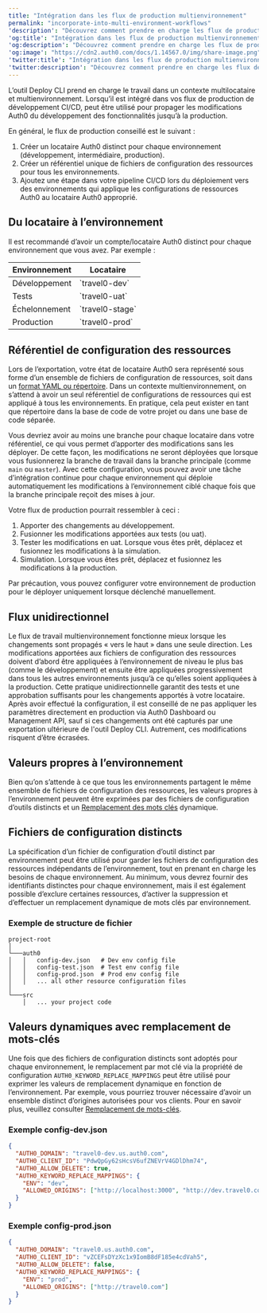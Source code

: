 ---
title: "Intégration dans les flux de production multienvironnement"
permalink: "incorporate-into-multi-environment-workflows"
'description': "Découvrez comment prendre en charge les flux de production multilocataires et multienvironnements avec l’outil Auth0 Deploy CLI."
'og:title': "Intégration dans les flux de production multienvironnement"
'og:description': "Découvrez comment prendre en charge les flux de production multilocataires et multienvironnements avec l’outil Auth0 Deploy CLI."
'og:image': "https://cdn2.auth0.com/docs/1.14567.0/img/share-image.png"
'twitter:title': "Intégration dans les flux de production multienvironnement"
'twitter:description': "Découvrez comment prendre en charge les flux de production multilocataires et multienvironnements avec l’outil Auth0 Deploy CLI."
---

L’outil Deploy CLI prend en charge le travail dans un contexte multilocataire et multienvironnement. Lorsqu’il est intégré dans vos flux de production de développement CI/CD, peut être utilisé pour propager les modifications Auth0 du développement des fonctionnalités jusqu’à la production.

En général, le flux de production conseillé est le suivant :

1. Créer un locataire Auth0 distinct pour chaque environnement (développement, intermédiaire, production).
2. Créer un référentiel unique de fichiers de configuration des ressources pour tous les environnements.
3. Ajoutez une étape dans votre pipeline CI/CD lors du déploiement vers des environnements qui applique les configurations de ressources Auth0 au locataire Auth0 approprié.

## Du locataire à l’environnement

Il est recommandé d’avoir un compte/locataire Auth0 distinct pour chaque environnement que vous avez. Par exemple :

<table class="table"><thead>
<tr>
<th><strong>Environnement</strong></th>
<th><strong>Locataire</strong></th>
</tr>
</thead>
<tbody>
<tr>
<td>Développement</td>
<td>`travel0-dev`</td>
</tr>
<tr>
<td>Tests</td>
<td>`travel0-uat`</td>
</tr>
<tr>
<td>Échelonnement</td>
<td>`travel0-stage`</td>
</tr>
<tr>
<td>Production</td>
<td>`travel0-prod`</td>
</tr>
</tbody>
</table>

## Référentiel de configuration des ressources

Lors de l’exportation, votre état de locataire Auth0 sera représenté sous forme d’un ensemble de fichiers de configuration de ressources, soit dans un [format YAML ou répertoire](/docs/fr-ca/deploy-monitor/deploy-cli-tool/available-resource-configuration-formats). Dans un contexte multienvironnement, on s’attend à avoir un seul référentiel de configurations de ressources qui est appliqué à tous les environnements. En pratique, cela peut exister en tant que répertoire dans la base de code de votre projet ou dans une base de code séparée.

Vous devriez avoir au moins une branche pour chaque locataire dans votre référentiel, ce qui vous permet d’apporter des modifications sans les déployer. De cette façon, les modifications ne seront déployées que lorsque vous fusionnerez la branche de travail dans la branche principale (comme `main` ou `master`). Avec cette configuration, vous pouvez avoir une tâche d’intégration continue pour chaque environnement qui déploie automatiquement les modifications à l’environnement ciblé chaque fois que la branche principale reçoit des mises à jour.

Votre flux de production pourrait ressembler à ceci :

1. Apporter des changements au développement.
2. Fusionner les modifications apportées aux tests (ou uat).
3. Tester les modifications en uat. Lorsque vous êtes prêt, déplacez et fusionnez les modifications à la simulation.
4. Simulation. Lorsque vous êtes prêt, déplacez et fusionnez les modifications à la production.

Par précaution, vous pouvez configurer votre environnement de production pour le déployer uniquement lorsque déclenché manuellement.

## Flux unidirectionnel

Le flux de travail multienvironnement fonctionne mieux lorsque les changements sont propagés « vers le haut » dans une seule direction. Les modifications apportées aux fichiers de configuration des ressources doivent d’abord être appliquées à l’environnement de niveau le plus bas (comme le développement) et ensuite être appliquées progressivement dans tous les autres environnements jusqu’à ce qu’elles soient appliquées à la production. Cette pratique unidirectionnelle garantit des tests et une approbation suffisants pour les changements apportés à votre locataire. Après avoir effectué la configuration, il est conseillé de ne pas appliquer les paramètres directement en production via Auth0 Dashboard ou Management API, sauf si ces changements ont été capturés par une exportation ultérieure de l'outil Deploy CLI. Autrement, ces modifications risquent d’être écrasées.

## Valeurs propres à l’environnement

Bien qu’on s’attende à ce que tous les environnements partagent le même ensemble de fichiers de configuration des ressources, les valeurs propres à l’environnement peuvent être exprimées par des fichiers de configuration d’outils distincts et un [Remplacement des mots clés](/docs/fr-ca/deploy-monitor/deploy-cli-tool/keyword-replacement) dynamique.

## Fichiers de configuration distincts

La spécification d’un fichier de configuration d’outil distinct par environnement peut être utilisé pour garder les fichiers de configuration des ressources indépendants de l’environnement, tout en prenant en charge les besoins de chaque environnement. Au minimum, vous devrez fournir des identifiants distinctes pour chaque environnement, mais il est également possible d’exclure certaines ressources, d’activer la suppression et d’effectuer un remplacement dynamique de mots clés par environnement.

### Exemple de structure de fichier

``` lines
project-root
│
└───auth0
│   │   config-dev.json   # Dev env config file
│   │   config-test.json  # Test env config file
│   │   config-prod.json  # Prod env config file
│   │   ... all other resource configuration files
│
└───src
    │   ... your project code
```

## Valeurs dynamiques avec remplacement de mots-clés

Une fois que des fichiers de configuration distincts sont adoptés pour chaque environnement, le remplacement par mot clé via la propriété de configuration `AUTH0_KEYWORD_REPLACE_MAPPINGS` peut être utilisé pour exprimer les valeurs de remplacement dynamique en fonction de l’environnement. Par exemple, vous pourriez trouver nécessaire d’avoir un ensemble distinct d’origines autorisées pour vos clients. Pour en savoir plus, veuillez consulter [Remplacement de mots-clés](/docs/fr-ca/deploy-monitor/deploy-cli-tool/keyword-replacement).

### Exemple config-dev.json

```json lines
{
  "AUTH0_DOMAIN": "travel0-dev.us.auth0.com",
  "AUTH0_CLIENT_ID": "PdwQpGy62sHcsV6ufZNEVrV4GDlDhm74",
  "AUTH0_ALLOW_DELETE": true,
  "AUTH0_KEYWORD_REPLACE_MAPPINGS": {
    "ENV": "dev",
    "ALLOWED_ORIGINS": ["http://localhost:3000", "http://dev.travel0.com"]
  }
}
```

### Exemple config-prod.json

```json lines
{
  "AUTH0_DOMAIN": "travel0.us.auth0.com",
  "AUTH0_CLIENT_ID": "vZCEFsDYzXc1x9IomB8dF185e4cdVah5",
  "AUTH0_ALLOW_DELETE": false,
  "AUTH0_KEYWORD_REPLACE_MAPPINGS": {
    "ENV": "prod",
    "ALLOWED_ORIGINS": ["http://travel0.com"]
  }
}
```

